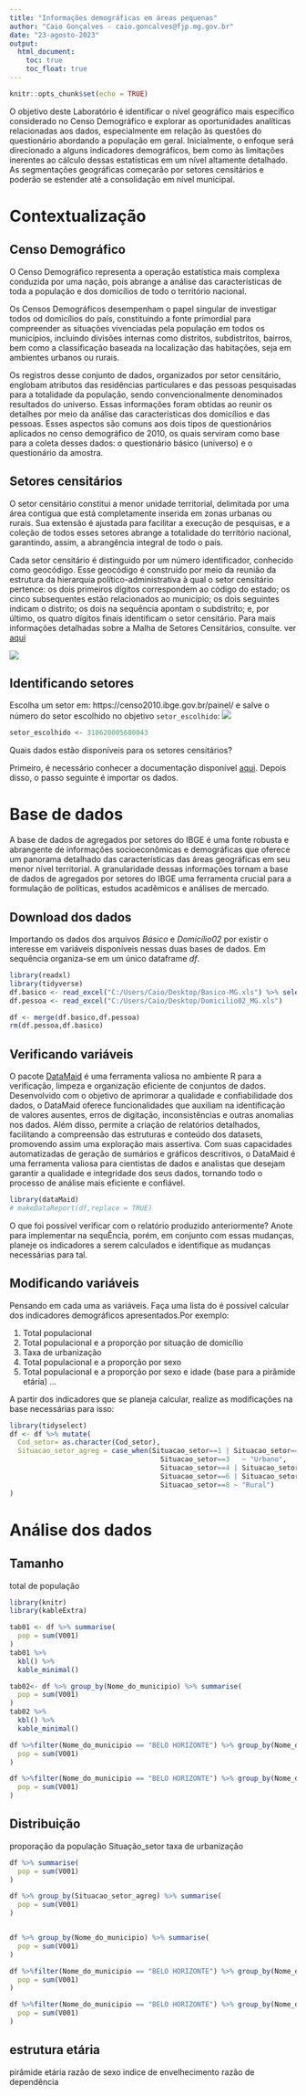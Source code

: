 ```yaml
---
title: "Informações demográficas em áreas pequenas"
author: "Caio Gonçalves - caio.goncalves@fjp.mg.gov.br"
date: "23-agosto-2023"
output:
  html_document: 
    toc: true
    toc_float: true
---
```


```r
knitr::opts_chunk$set(echo = TRUE)
```

O objetivo deste Laboratório é identificar o nível geográfico mais específico considerado no Censo Demográfico e explorar as oportunidades analíticas relacionadas aos dados, especialmente em relação às questões do questionário abordando a população em geral. Inicialmente, o enfoque será direcionado a alguns indicadores demográficos, bem como às limitações inerentes ao cálculo dessas estatísticas em um nível altamente detalhado. As segmentações geográficas começarão por setores censitários e poderão se estender até a consolidação em nível municipal.

# Contextualização

## Censo Demográfico
O Censo Demográfico representa a operação estatística mais complexa conduzida por uma nação, pois abrange a análise das características de toda a população e dos domicílios de todo o território nacional.

Os Censos Demográficos desempenham o papel singular de investigar todos od domicílios do país, constituindo a fonte primordial para compreender as situações vivenciadas pela população em todos os municípios, incluindo divisões internas como distritos, subdistritos, bairros, bem como a classificação baseada na localização das habitações, seja em ambientes urbanos ou rurais.

Os registros desse conjunto de dados, organizados por setor censitário, englobam atributos das residências particulares e das pessoas pesquisadas para a totalidade da população, sendo convencionalmente denominados resultados do universo. Essas informações foram obtidas ao reunir os detalhes por meio da análise das características dos domicílios e das pessoas. Esses aspectos são comuns aos dois tipos de questionários aplicados no censo demográfico de 2010, os quais serviram como base para a coleta desses dados: o questionário básico (universo) e o questionário da amostra.


## Setores censitários

O setor censitário constitui a menor unidade territorial, delimitada por uma área contígua que está completamente inserida em zonas urbanas ou rurais. Sua extensão é ajustada para facilitar a execução de pesquisas, e a coleção de todos esses setores abrange a totalidade do território nacional, garantindo, assim, a abrangência integral de todo o país.

Cada setor censitário é distinguido por um número identificador, conhecido como geocódigo. Esse geocódigo é construído por meio da reunião da estrutura da hierarquia político-administrativa à qual o setor censitário pertence: os dois primeiros dígitos correspondem ao código do estado; os cinco subsequentes estão relacionados ao município; os dois seguintes indicam o distrito; os dois na sequência apontam o subdistrito; e, por último, os quatro dígitos finais identificam o setor censitário. Para mais informações detalhadas sobre a Malha de Setores Censitários, consulte. ver [aqui](https://www.ibge.gov.br/geociencias/organizacao-do-territorio/malhas-territoriais/26565-malhas-de-setores-censitarios-divisoes-intramunicipais.html?=&t=saiba-mais-edicao)

![](pics/codigo_setor.png)

## Identificando setores

Escolha um setor em: https://censo2010.ibge.gov.br/painel/ e salve o número do setor escolhido no objetivo `setor_escolhido`:
![](pics/setor_fjp.png)
```r
setor_escolhido <- 310620005680043
```

Quais dados estão disponíveis para os setores censitários? 

Primeiro, é necessário conhecer a documentação disponível [aqui](https://ftp.ibge.gov.br/Censos/Censo_Demografico_2010/Resultados_do_Universo/Agregados_por_Setores_Censitarios/). Depois disso, o passo seguinte é importar os dados.

# Base de dados

A base de dados de agregados por setores do IBGE é uma fonte robusta e abrangente de informações socioeconômicas e demográficas que oferece um panorama detalhado das características das áreas geográficas em seu menor nível territorial. A granularidade dessas informações tornam a base de dados de agregados por setores do IBGE uma ferramenta crucial para a formulação de políticas, estudos acadêmicos e análises de mercado.

## Download dos dados 

Importando os dados dos arquivos *Básico* e *Domicílio02* por existir o interesse em variáveis disponíveis nessas duas bases de dados. Em sequência organiza-se em um único dataframe *df*.

```r
library(readxl)
library(tidyverse)
df.basico <- read_excel("C:/Users/Caio/Desktop/Basico-MG.xls") %>% select("Cod_setor","Cod_municipio","Nome_do_municipio","Cod_bairro","Nome_do_bairro","Cod_subdistrito","Nome_do_subdistrito")
df.pessoa <- read_excel("C:/Users/Caio/Desktop/Domicilio02_MG.xls")

df <- merge(df.basico,df.pessoa)
rm(df.pessoa,df.basico)
```
## Verificando variáveis

O pacote [DataMaid](https://cran.r-project.org/web/packages/dataMaid/index.html) é uma ferramenta valiosa no ambiente R para a verificação, limpeza e organização eficiente de conjuntos de dados. Desenvolvido com o objetivo de aprimorar a qualidade e confiabilidade dos dados, o DataMaid oferece funcionalidades que auxiliam na identificação de valores ausentes, erros de digitação, inconsistências e outras anomalias nos dados. Além disso, permite a criação de relatórios detalhados, facilitando a compreensão das estruturas e conteúdo dos datasets, promovendo assim uma exploração mais assertiva. Com suas capacidades automatizadas de geração de sumários e gráficos descritivos, o DataMaid é uma ferramenta valiosa para cientistas de dados e analistas que desejam garantir a qualidade e integridade dos seus dados, tornando todo o processo de análise mais eficiente e confiável.

```r
library(dataMaid)
# makeDataReport(df,replace = TRUE)
```

O que foi possível verificar com o relatório produzido anteriormente? Anote para implementar na sequÊncia, porém, em conjunto com essas mudanças, planeje os indicadores a serem calculados e identifique as mudanças necessárias para tal.

## Modificando variáveis

Pensando em cada uma as variáveis. Faça uma lista do é possível calcular dos indicadores demográficos apresentados.Por exemplo:

1. Total populacional
2. Total populacional e a proporção por situação de domicílio
3. Taxa de urbanização
4. Total populacional e a proporção por sexo
5. Total populacional e a proporção por sexo e idade (base para a pirâmide etária)
...

A partir dos indicadores que se planeja calcular, realize as modificações na base necessárias para isso:

```r
library(tidyselect)
df <- df %>% mutate(
  Cod_setor= as.character(Cod_setor),
  Situacao_setor_agreg = case_when(Situacao_setor==1 | Situacao_setor==2 |
                                     Situacao_setor==3   ~ "Urbano",
                                     Situacao_setor==4 | Situacao_setor==5 |
                                     Situacao_setor==6 | Situacao_setor==7 |
                                     Situacao_setor==8 ~ "Rural")
)

```

# Análise dos dados

## Tamanho
total de população

```r
library(knitr)
library(kableExtra)

tab01 <- df %>% summarise(
  pop = sum(V001)
)
tab01 %>%
  kbl() %>%
  kable_minimal()

tab02<- df %>% group_by(Nome_do_municipio) %>% summarise(
  pop = sum(V001)
)
tab02 %>%
  kbl() %>%
  kable_minimal()

df %>%filter(Nome_do_municipio == "BELO HORIZONTE") %>% group_by(Nome_do_subdistrito) %>% summarise(
  pop = sum(V001)
)

df %>%filter(Nome_do_municipio == "BELO HORIZONTE") %>% group_by(Nome_do_bairro) %>% summarise(
  pop = sum(V001)
)
```

## Distribuição
proporação da população
Situação_setor
taxa de urbanização

```r
df %>% summarise(
  pop = sum(V001)
)

df %>% group_by(Situacao_setor_agreg) %>% summarise(
  pop = sum(V001)
)


df %>% group_by(Nome_do_municipio) %>% summarise(
  pop = sum(V001)
)

df %>%filter(Nome_do_municipio == "BELO HORIZONTE") %>% group_by(Nome_do_subdistrito) %>% summarise(
  pop = sum(V001)
)

df %>%filter(Nome_do_municipio == "BELO HORIZONTE") %>% group_by(Nome_do_bairro) %>% summarise(
  pop = sum(V001)
)

```
## estrutura etária
pirâmide etária
razão de sexo
indice de envelhecimento
razão de dependência
